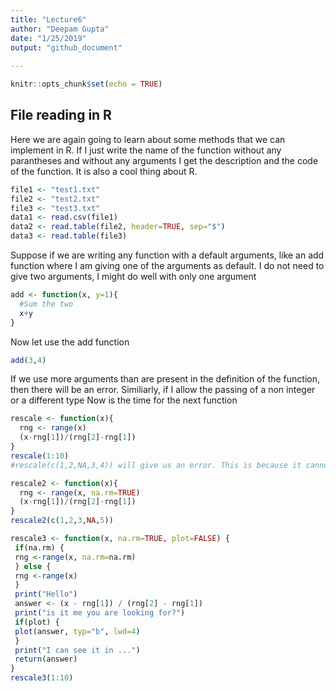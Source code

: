 ```yaml
---
title: "Lecture6"
author: "Deepam Gupta"
date: "1/25/2019"
output: "github_document"
  
---
```


```r
knitr::opts_chunk$set(echo = TRUE)
```
## File reading in R

Here we are again going to learn about some methods that we can implement in R. If I just write the name of the function without any parantheses and without any arguments I get the description and the code of the function. It is also a cool thing about R.
```r
file1 <- "test1.txt"
file2 <- "test2.txt"
file3 <- "test3.txt"
data1 <- read.csv(file1)
data2 <- read.table(file2, header=TRUE, sep="$")
data3 <- read.table(file3)

```
Suppose if we are writing any function with a default arguments, like an add function where I am giving one of the arguments as default. I do not need to give two arguments, I might do well with only one argument
```r
add <- function(x, y=1){
  #Sum the two 
  x+y
}
```
Now let use the add function
```r
add(3,4)
```
If we use more arguments than are present in the definition of the function, then there will be an error. Similiarly, if I allow the passing of a non integer or a different type 
Now is the time for the next function
```r
rescale <- function(x){
  rng <- range(x)
  (x-rng[1])/(rng[2]-rng[1])
}
rescale(1:10)
#rescale(c(1,2,NA,3,4)) will give us an error. This is because it cannot have a range for the NA. Instead we can do a removal of NA, by using the modified function
```
```r


rescale2 <- function(x){
  rng <- range(x, na.rm=TRUE)
  (x-rng[1])/(rng[2]-rng[1])
}
rescale2(c(1,2,3,NA,5))
```

```r
rescale3 <- function(x, na.rm=TRUE, plot=FALSE) {
 if(na.rm) {
 rng <-range(x, na.rm=na.rm)
 } else {
 rng <-range(x)
 }
 print("Hello")
 answer <- (x - rng[1]) / (rng[2] - rng[1])
 print("is it me you are looking for?")
 if(plot) {
 plot(answer, typ="b", lwd=4)
 }
 print("I can see it in ...")
 return(answer)
}
rescale3(1:10)

```

